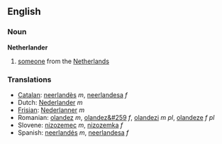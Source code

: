 ==English==

===Noun===
'''Netherlander'''

#[[someone]] from the [[Netherlands]]

===Translations===
*[[Catalan]]: [[neerlandès]] ''m'', [[neerlandesa]] ''f''
*Dutch:  [[Nederlander]] ''m''
*[[Frisian]]: [[Nederlanner]] ''m''
*Romanian: [[olandez]] ''m'', [[olandez&#259]] ''f'', [[olandezi]] ''m pl'', [[olandeze]] ''f pl''
*Slovene: [[nizozemec]] ''m'', [[nizozemka]] ''f''
*Spanish: [[neerlandés]] ''m'', [[neerlandesa]] ''f''
